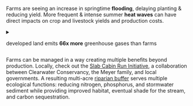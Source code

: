 
Farms are seeing an increase in springtime **flooding**, delaying planting & reducing yield.
More frequent & intense summer **heat waves** can have direct impacts on crop and livestock yields and production costs.

<details>
<summary>
<p>
<House /> developed land emits <strong>66x&nbsp;more</strong> greenhouse gases
than <Flower1 /> farms <Plus />
</p>
</summary>
<article>

All crop and livestock producers should prepare for new or more aggressive weeds as well as pest and disease outbreaks due to the warmer and wetter conditions.

With a focus on healthy soils, farming is part of the solution since agriculture farmland can serve as “sinks” to capture and store excess atmospheric carbon dioxide (CO<sub>2</sub>).

Agriculture is a significant component of Centre County’s economy, with $94.5 million in annual farm gate sales (NASS, 2019).

</article>
</details>

<aside>

<Flower2 />

Farms can be managed in a way creating multiple benefits beyond production. Locally, check out the [Slab Cabin Run Initiative](https://www.centredaily.com/news/local/article229681529.html), a collaboration between Clearwater Conservancy, the Meyer family, and local governments.
A resulting multi-acre [riparian buffer](https://en.wikipedia.org/wiki/Riparian_buffer) serves multiple ecological functions:
reducing nitrogen, phosphorus, and stormwater sediment while providing improved habitat, eventual shade for the stream, and carbon sequestration.

</aside>
